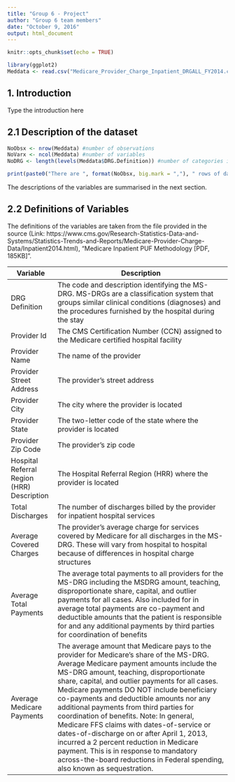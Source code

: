 ```yaml
---
title: "Group 6 - Project"
author: "Group 6 team members"
date: "October 9, 2016"
output: html_document
---
```


```r
knitr::opts_chunk$set(echo = TRUE)
```

```r
library(ggplot2)
Meddata <- read.csv("Medicare_Provider_Charge_Inpatient_DRGALL_FY2014.csv")

```

## 1. Introduction
Type the introduction here


## 2.1 Description of the dataset

```r
NoObsx <- nrow(Meddata) #number of observations
NoVarx <- ncol(Meddata) #number of variables
NoDRG <- length(levels(Meddata$DRG.Definition)) #number of categories in DRG definitions

print(paste0("There are ", format(NoObsx, big.mark = ","), " rows of data across ", NoVarx, " columns of variables. Notably, there were ", NoDRG, " types of clinical conditions and procedures furnished by the hospitals during patients' stay."))
```

The descriptions of the variables are summarised in the next section.


## 2.2 Definitions of Variables

The definitions of the variables are taken from the file provided in the source (Link: https://www.cms.gov/Research-Statistics-Data-and-Systems/Statistics-Trends-and-Reports/Medicare-Provider-Charge-Data/Inpatient2014.html), "Medicare Inpatient PUF Methodology [PDF, 185KB]".

|Variable| Description|
|-----------------------|--------------------------------------------------------------------------------------|
|DRG Definition| The code and description identifying the MS-DRG. MS-DRGs are a classification system that groups similar clinical conditions (diagnoses) and the procedures furnished by the hospital during the stay|
|Provider Id| The CMS Certification Number (CCN) assigned to the Medicare certified hospital facility|
|Provider Name| The name of the provider|
|Provider Street Address| The provider’s street address|
|Provider City| The city where the provider is located|
|Provider State| The two-letter code of the state where the provider is located|
|Provider Zip Code| The provider’s zip code|
|Hospital Referral Region (HRR) Description| The Hospital Referral Region (HRR) where the provider is located|
|Total Discharges| The number of discharges billed by the provider for inpatient hospital services|
|Average Covered Charges| The provider's average charge for services covered by Medicare for all discharges in the MS-DRG. These will vary from hospital to hospital because of differences in hospital charge structures|
|Average Total Payments|The average total payments to all providers for the MS-DRG including the MSDRG amount, teaching, disproportionate share, capital, and outlier payments for all cases. Also included for in average total payments are co-payment and deductible amounts that the patient is responsible for and any additional payments by third parties for coordination of benefits|
|Average Medicare Payments|The average amount that Medicare pays to the provider for Medicare's share of the MS-DRG. Average Medicare payment amounts include the MS-DRG amount, teaching, disproportionate share, capital, and outlier payments for all cases. Medicare payments DO NOT include beneficiary co-payments and deductible amounts nor any additional payments from third parties for coordination of benefits. Note: In general, Medicare FFS claims with dates-of-service or dates-of-discharge on or after April 1, 2013, incurred a 2 percent reduction in Medicare payment. This is in response to mandatory across-the-board reductions in Federal spending, also known as sequestration.| 



